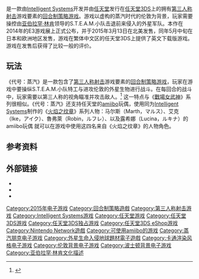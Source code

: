 {{NoteTA
| G1=Games
| G2=Nintendo
}}
{{Infobox video game
| title = 代号：蒸汽
| japanese = Code Name: S.T.E.A.M. リンカーンVSエイリアン
| english = Code Name: S.T.E.A.M.
| image =
| caption =
| developer = [[Intelligent_Systems|Intelligent Systems]]
| publisher = [[任天堂|任天堂]]
| series = 
| platforms = [[任天堂3DS|任天堂3DS]]
| released =  {{Vgrelease new|NA|2015年3月13日|JP|2015年5月14日<ref>[http://www.4gamer.net/games/261/G026128/20150114123/ 「Code Name: S.T.E.A.M. リンカーンVSエイリアン」は5月14日発売。「ファイアーエムブレム」のamiiboに対応し，マルスやルフレが登場] {{Wayback|url=http://www.4gamer.net/games/261/G026128/20150114123/ |date=20200625180840 }}.4Gamer.2015-01-15.[2015-05-18].</ref>|EU|2015年5月15日<ref>{{cite web|url=http://www.nintendolife.com/news/2014/11/code_name_steam_arriving_on_nintendo_3ds_in_spring_2015|title=Code Name: S.T.E.A.M. Arriving On Nintendo 3DS In Spring 2015|author=Damien McFerran|work=NintendoLife|date=2014-11-06|accessdate=2015-01-28|archive-date=2020-06-25|archive-url=https://web.archive.org/web/20200625180843/http://www.nintendolife.com/news/2014/11/code_name_steam_arriving_on_nintendo_3ds_in_spring_2015|dead-url=no}}</ref>|TWHK|2015年3月13日<ref>{{cite web|url=http://www.weibo.com/5084965647/C8kZ4FiDg|title=『Code Name: S.T.E.A.M.』现已公开下载 |author=任天堂香港有限公司|work=新浪微博|date=2015-03-13|accessdate=2015-05-17}}</ref>}}
| genre = [[回合制策略游戏|回合制策略]]、[[第三人称射击游戏|第三人称射击]]
| modes = [[单人电子游戏|单人]]，[[多人电子游戏|多人]]（2人）
| director =  保罗·帕泰斯奇
| producer = 成广通、[[山上仁志|山上仁志]]
| designer = 
| artist = 
| composer = 平野義人
}}
{{Vgname|代号：蒸汽|en=Code Name: S.T.E.A.M.|ja=Code Name: S.T.E.A.M. リンカーンVSエイリアン|tw=代號 S.T.E.A.M.|hk=tw|cn=代号：蒸汽}}是一款由[[Intelligent_Systems|Intelligent Systems]]开发并由[[任天堂|任天堂]]发行在[[任天堂3DS|任天堂3DS]]上的拥有[[第三人称射击游戏|第三人称射击]]游戏要素的[[回合制策略游戏|回合制策略游戏]]。游戏以虚构的蒸汽时代的伦敦为背景，玩家需要操控由[[亚伯拉罕·林肯|亚伯拉罕·林肯]]领导的S.T.E.A.M.小队击退前来侵入的外星军队。本作在2014年的E3游戏展上正式公布，并于2015年3月13日在北美发售，同年5月中旬在日本和欧洲地区发售，游戏在繁体中文区的任天堂3DS上提供了英文下载版游戏。游戏在发售后获得了比较一般的评价。

== 玩法 ==
《代号：蒸汽》是一款包含了[[第三人称射击游戏|第三人称射击]]游戏要素的[[回合制策略游戏|回合制策略游戏]]，玩家在游戏中要操纵S.T.E.A.M.小队特工与进攻伦敦的外星生物进行战斗。在每回合的战斗中，玩家需要以第三人称的视角瞄准并攻击敌人。<ref>{{cite web |url=http://www.computerandvideogames.com/467973/code-name-steam-announced-for-nintendo-3ds/ |title=Code Name: S.T.E.A.M. announced for Nintendo 3DS |publisher=Computerandvideogames.com |date= |accessdate=2014-06-13 |archive-date=2014-12-03 |archive-url=https://web.archive.org/web/20141203183245/http://www.computerandvideogames.com/467973/code-name-steam-announced-for-nintendo-3ds/ |dead-url=no }}</ref> 这一特点与《[[戰場女武神|戰場女武神]]》系列很相似。《代号：蒸汽》还支持任天堂的[[amiibo|amiibo]]玩偶，使用同为[[Intelligent_Systems|Intelligent Systems]]制作的《[[火焰之纹章系列|火焰之纹章]]》系列人物：马尔斯（Marth，マルス）、艾克（Ike，アイク）、魯弗萊（Robin，ルフレ）、以及露希娜（Lucina，ルキナ）的amiibo玩偶
就可以在游戏中使用这四名来自《火焰之纹章》的人物角色。

== 参考资料 ==
{{reflist}}

== 外部链接 ==
* {{Official|http://codenamesteam.nintendo.com/}}{{en}}
* {{Official|http://www.nintendo.co.jp/3ds/ay6a}}{{ja}}
* {{Official|http://www.nintendo.com.hk/3ds/code_name_steam/}}{{zh-hk}}

{{火焰之纹章系列}}

{{DEFAULTSORT:Code Name, STEAM}}
[[Category:2015年电子游戏|Category:2015年电子游戏]]
[[Category:回合制策略遊戲|Category:回合制策略遊戲]]
[[Category:第三人称射击游戏|Category:第三人称射击游戏]]
[[Category:Intelligent_Systems游戏|Category:Intelligent Systems游戏]]
[[Category:任天堂游戏|Category:任天堂游戏]]
[[Category:任天堂3DS游戏|Category:任天堂3DS游戏]]
[[Category:任天堂3DS独占游戏|Category:任天堂3DS独占游戏]]
[[Category:任天堂3DS_eShop游戏|Category:任天堂3DS eShop游戏]]
[[Category:Nintendo_Network遊戲|Category:Nintendo Network遊戲]]
[[Category:可使用amiibo的游戏|Category:可使用amiibo的游戏]]
[[Category:蒸汽朋克电子游戏|Category:蒸汽朋克电子游戏]]
[[Category:外星生命入侵地球題材電子遊戲|Category:外星生命入侵地球題材電子遊戲]]
[[Category:卡通渲染风格电子游戏|Category:卡通渲染风格电子游戏]]
[[Category:伦敦背景电子游戏|Category:伦敦背景电子游戏]]
[[Category:波士顿背景电子游戏|Category:波士顿背景电子游戏]]
[[Category:亚伯拉罕·林肯文化描述|Category:亚伯拉罕·林肯文化描述]]